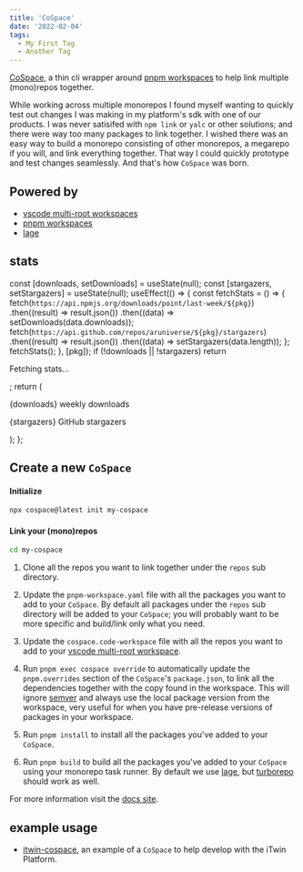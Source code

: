 ```yaml
---
title: 'CoSpace'
date: '2022-02-04'
tags:
  - My First Tag
  - Another Tag
---
```


<a href="https://www.npmjs.com/package/cospace" target="_blank">CoSpace</a>, a thin cli wrapper around <a href="https://pnpm.io/workspaces" target="_blank">pnpm workspaces</a> to help link multiple (mono)repos together.

While working across multiple monorepos I found myself wanting to quickly test out changes I was making in my platform's sdk with one of our products. I was never satisifed with `npm link` or `yalc` or other solutions; and there were way too many packages to link together. I wished there was an easy way to build a monorepo consisting of other monorepos, a megarepo if you will, and link everything together. That way I could quickly prototype and test changes seamlessly. And that's how `CoSpace` was born.

## Powered by

- [vscode multi-root workspaces](https://code.visualstudio.com/docs/editor/multi-root-workspaces)
- [pnpm workspaces](https://pnpm.io/workspaces)
- [lage](https://microsoft.github.io/lage/)

## stats

  const [downloads, setDownloads] = useState(null);
  const [stargazers, setStargazers] = useState(null);
  useEffect(() => {
    const fetchStats = () => {
      fetch(`https://api.npmjs.org/downloads/point/last-week/${pkg}`)
        .then((result) => result.json())
        .then((data) => setDownloads(data.downloads));
      fetch(`https://api.github.com/repos/aruniverse/${pkg}/stargazers`)
        .then((result) => result.json())
        .then((data) => setStargazers(data.length));
    };
    fetchStats();
  }, [pkg]);
  if (!downloads || !stargazers) return <p>Fetching stats...</p>;
  return (
    <div>
      <p>{downloads} weekly downloads</p>
      <p>{stargazers} GitHub stargazers</p>
    </div>
  );
};

<Stats pkg="cospace" />


## Create a new `CoSpace`

#### Initialize

```bash
npx cospace@latest init my-cospace
```

#### Link your (mono)repos

```bash
cd my-cospace
```

1. Clone all the repos you want to link together under the `repos` sub directory.

1. Update the `pnpm-workspace.yaml` file with all the packages you want to add to your `CoSpace`. By default all packages under the `repos` sub directory will be added to your `CoSpace`; you will probably want to be more specific and build/link only what you need.

1. Update the `cospace.code-workspace` file with all the repos you want to add to your [vscode multi-root workspace](https://code.visualstudio.com/docs/editor/multi-root-workspaces).

1. Run `pnpm exec cospace override` to automatically update the `pnpm.overrides` section of the `CoSpace`'s `package.json`, to link all the dependencies together with the copy found in the workspace. This will ignore [semver](https://semver.org/) and always use the local package version from the workspace, very useful for when you have pre-release versions of packages in your workspace.

1. Run `pnpm install` to install all the packages you've added to your `CoSpace`.

1. Run `pnpm build` to build all the packages you've added to your `CoSpace` using your monorepo task runner. By default we use [lage](https://microsoft.github.io/lage/), but [turborepo](https://turborepo.org/docs) should work as well.


For more information visit the <a href="https://aruniverse.github.io/cospace/" target="_blank">docs site</a>.


## example usage

- <a href="https://github.com/aruniverse/itwin-cospace" target="_blank">itwin-cospace</a>, an example of a `CoSpace` to help develop with the iTwin Platform.